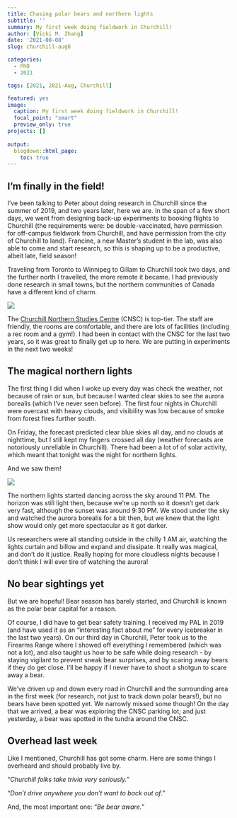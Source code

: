 ```yaml
---
title: Chasing polar bears and northern lights
subtitle: ''
summary: My first week doing fieldwork in Churchill!
author: [Vicki M. Zhang]
date: '2021-08-08'
slug: churchill-aug8

categories:
  - PhD
  - 2021

tags: [2021, 2021-Aug, Churchill]

featured: yes
image:
  caption: My first week doing fieldwork in Churchill!
  focal_point: "smart"
  preview_only: true
projects: []
  
output:
  blogdown::html_page:
    toc: true
---
```


## I'm finally in the field!

I've been talking to Peter about doing research in Churchill since the summer of 2019, and two years later, here we are. In the span of a few short days, we went from designing back-up experiments to booking flights to Churchill (the requirements were: be double-vaccinated, have permission for off-campus fieldwork from Churchill, and have permission from the city of Churchill to land). Francine, a new Master's student in the lab, was also able to come and start research, so this is shaping up to be a productive, albeit late, field season!

Traveling from Toronto to Winnipeg to Gillam to Churchill took two days, and the further north I travelled, the more remote it became. I had previously done research in small towns, but the northern communities of Canada have a different kind of charm.

![](plane.jpeg)


The [Churchill Northern Studies Centre](https://churchillscience.ca/) (CNSC) is top-tier. The staff are friendly, the rooms are comfortable, and there are lots of facilities (including a rec room and a gym!). I had been in contact with the CNSC for the last two years, so it was great to finally get up to here. We are putting in experiments in the next two weeks!

## The magical northern lights

The first thing I did when I woke up every day was check the weather, not because of rain or sun, but because I wanted clear skies to see the aurora borealis (which I've never seen before). The first four nights in Churchill were overcast with heavy clouds, and visibility was low because of smoke from forest fires further south.

On Friday, the forecast predicted clear blue skies all day, and no clouds at nighttime, but I still kept my fingers crossed all day (weather forecasts are notoriously unreliable in Churchill). There had been a lot of of solar activity, which meant that tonight was the night for northern lights.

And we saw them! 

![](lights1.jpeg)

The northern lights started dancing across the sky around 11 PM. The horizon was still light then, because we're up north so it doesn't get dark very fast, although the sunset was around 9:30 PM. We stood under the sky and watched the aurora borealis for a bit then, but we knew that the light show would only get more spectacular as it got darker.

Us researchers were all standing outside in the chilly 1 AM air, watching the lights curtain and billow and expand and dissipate. It really was magical, and don't do it justice. Really hoping for more cloudless nights because I don't think I will ever tire of watching the aurora!

## No bear sightings yet

But we are hopeful! Bear season has barely started, and Churchill is known as the polar bear capital for a reason.

Of course, I did have to get bear safety training. I received my PAL in 2019 (and have used it as an "interesting fact about me" for every icebreaker in the last two years). On our third day in Churchill, Peter took us to the Firearms Range where I showed off everything I remembered (which was not a lot), and also taught us how to be safe while doing research - by staying vigilant to prevent sneak bear surprises, and by scaring away bears if they do get close. I'll be happy if I never have to shoot a shotgun to scare away a bear.

We've driven up and down every road in Churchill and the surrounding area in the first week (for research, not just to track down polar bears!), but no bears have been spotted yet. We narrowly missed some though! On the day that we arrived, a bear was exploring the CNSC parking lot; and just yesterday, a bear was spotted in the tundra around the CNSC. 

## Overhead last week

Like I mentioned, Churchill has got some charm. Here are some things I overheard and should probably live by.

"_Churchill folks take trivia very seriously._"

"_Don't drive anywhere you don't want to back out of_."

And, the most important one: "_Be bear aware._"
